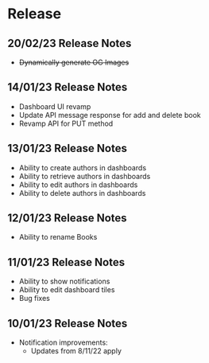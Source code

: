 # Release

## 20/02/23 Release Notes

- ~~Dynamically generate OG Images~~

## 14/01/23 Release Notes

- Dashboard UI revamp
- Update API message response for add and delete book
- Revamp API for PUT method

## 13/01/23 Release Notes

- Ability to create authors in dashboards
- Ability to retrieve authors in dashboards
- Ability to edit authors in dashboards
- Ability to delete authors in dashboards

## 12/01/23 Release Notes

- Ability to rename Books

## 11/01/23 Release Notes

- Ability to show notifications
- Ability to edit dashboard tiles
- Bug fixes

## 10/01/23 Release Notes

- Notification improvements:
  - Updates from 8/11/22 apply
